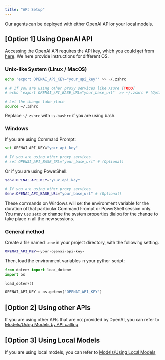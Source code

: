 ```yaml
---
title: "API Setup"
---
```


Our agents can be deployed with either OpenAI API or your local models.

## [Option 1] Using OpenAI API
Accessing the OpenAI API requires the API key, which you could get from [here](https://platform.openai.com/account/api-keys). We here provide instructions for different OS.

### Unix-like System (Linux / MacOS)
```bash
echo 'export OPENAI_API_KEY="your_api_key"' >> ~/.zshrc

# # If you are using other proxy services like Azure [TODO]
# echo 'export OPENAI_API_BASE_URL="your_base_url"' >> ~/.zshrc # (Optional)

# Let the change take place
source ~/.zshrc
```

Replace `~/.zshrc` with `~/.bashrc` if you are using bash.

### Windows
If you are using Command Prompt:
```bash
set OPENAI_API_KEY="your_api_key"

# If you are using other proxy services
# set OPENAI_API_BASE_URL="your_base_url" # (Optional)
```
Or if you are using PowerShell:
```powershell
$env:OPENAI_API_KEY="your_api_key"

# If you are using other proxy services
$env:OPENAI_API_BASE_URL="your_base_url" # (Optional)
```
These commands on Windows will set the environment variable for the duration of that particular Command Prompt or PowerShell session only. You may use `setx` or change the system properties dialog for the change to take place in all the new sessions.

### General method

Create a file named `.env` in your project directory, with the following setting.

```bash
OPENAI_API_KEY=<your-openai-api-key>
```

Then, load the environment variables in your python script:

```python
from dotenv import load_dotenv
import os

load_dotenv()

OPENAI_API_KEY = os.getenv("OPENAI_API_KEY")
```


## [Option 2] Using other APIs

If you are using other APIs that are not provided by OpenAI, you can refer to [Models/Using Models by API calling](../key_modules/models.md#using-models-by-api-calling)

## [Option 3] Using Local Models
If you are using local models, you can refer to [Models/Using Local Models](../key_modules/models.md#using-on-device-open-source-models)

